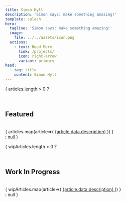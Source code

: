 ```yaml
---
title: Simon Hyll
description: 'Simon says: make something amazing!'
template: splash
hero:
  tagline: 'Simon says: make something amazing!'
  image:
    file: ../../assets/icon.png
  actions:
    - text: Read More
      link: /projects/
      icon: right-arrow
      variant: primary
head:
  - tag: title
    content: Simon Hyll
---
```



<HeroBackground />




<div class="create-simon">
<Card title="Create a project">
  <CreateSimon />
</Card>
</div>


{ articles.length > 0 ?
<div>
<br/><h2>Featured</h2><br/>
<CardGrid>
{ articles.map(article=>(
  <a href={article.slug + '/'} class="lp-card-link">
  <Card title={article.data.title}>
  {article.data.description}
  </Card>
  </a>
)) }
</CardGrid>
</div> : null
}

{ wipArticles.length > 0 ?
<div>
<br/><h2>Work In Progress</h2><br/>

<CardGrid>
{ wipArticles.map(article=>(
  <a href={article.slug + '/'} class="lp-card-link">
  <Card title={article.data.title}>
  {article.data.description}
  </Card>
  </a>
)) }
</CardGrid>
</div> : null
}
